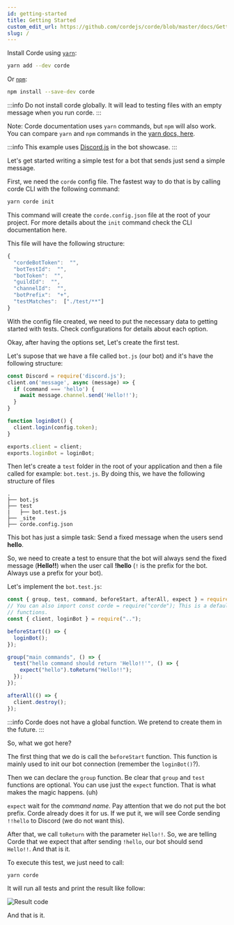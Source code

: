 ```yaml
---
id: getting-started
title: Getting Started
custom_edit_url: https://github.com/cordejs/corde/blob/master/docs/GettingStarted.mdx
slug: /
---
```


Install Corde using [`yarn`](https://yarnpkg.com/en/package/corde):

```bash
yarn add --dev corde
```

Or [`npm`](https://www.npmjs.com/package/corde):

```bash
npm install --save-dev corde
```

:::info
Do not install corde globally. It will lead to testing files with an empty message when you run corde.
:::

Note: Corde documentation uses `yarn` commands, but `npm` will also work. You can compare `yarn` and `npm` commands in the [yarn docs, here](https://yarnpkg.com/en/docs/migrating-from-npm#toc-cli-commands-comparison).

:::info
This example uses [Discord.js](https://discord.js.org/#/) in the bot showcase.
:::

Let's get started writing a simple test for a bot that sends just send a simple message.

First, we need the `corde` config file. The fastest way to do that is by calling corde CLI with the following command:

```bash
yarn corde init
```

This command will create the `corde.config.json` file at the root of your project. For more details about the `init` command
check the CLI documentation here.

This file will have the following structure:

```javascript
{
  "cordeBotToken":  "",
  "botTestId":  "",
  "botToken":  "",
  "guildId":  "",
  "channelId":  "",
  "botPrefix":  "+",
  "testMatches":  ["./test/**"]
}
```

With the config file created, we need to put the necessary data to getting started with tests.
Check configurations for details about each option.

Okay, after having the options set, Let's create the first test.

Let's supose that we have a file called `bot.js` (our bot) and it's have the following structure:

```javascript title="bot.js"
const Discord = require('discord.js');
client.on('message', async (message) => {
  if (command === 'hello') {
    await message.channel.send('Hello!!');
  }
}

function loginBot() {
  client.login(config.token);
}

exports.client = client;
exports.loginBot = loginBot;
```

Then let's create a `test` folder in the root of your application and then a file called for example: `bot.test.js`.
By doing this, we have the following structure of files

```
.
├── bot.js
├── test
|   ├── bot.test.js
├── _site
├── corde.config.json
```

This bot has just a simple task: Send a fixed message when the users send **hello**.

So, we need to create a test to ensure that the bot will always send the fixed message (**Hello!!**) when
the user call **!hello** (`!` is the prefix for the bot. Always use a prefix for your bot).

Let's implement the `bot.test.js`:

```javascript title="./tests/bot.test.js"
const { group, test, command, beforeStart, afterAll, expect } = require("corde");
// You can also import const corde = require("corde"); This is a default export with all others
// functions.
const { client, loginBot } = require("..");

beforeStart(() => {
  loginBot();
});

group("main commands", () => {
  test("hello command should return 'Hello!!'", () => {
    expect("hello").toReturn("Hello!!");
  });
});

afterAll(() => {
  client.destroy();
});
```

:::info
Corde does not have a global function. We pretend to create them in the future.
:::

So, what we got here?

The first thing that we do is call the `beforeStart` function. This function is mainly used to
init our bot connection (remember the `loginBot()`?).

Then we can declare the `group` function. Be clear that `group` and `test` functions are optional.
You can use just the `expect` function. That is what makes the magic happens. (uh)

`expect` wait for the _command name_. Pay attention that we do not put the bot prefix. Corde already does it
for us. If we put it, we will see Corde sending `!!hello` to Discord (we do not want this).

After that, we call `toReturn` with the parameter `Hello!!`. So, we are telling Corde that we expect that after sending `!hello`,
our bot should send `Hello!!`. And that is it.

To execute this test, we just need to call:

```bash
yarn corde
```

It will run all tests and print the result like follow:

<div style={{textAlign: 'center'}}>

![Result code](/img/console_print.png)

</div>

And that is it.
